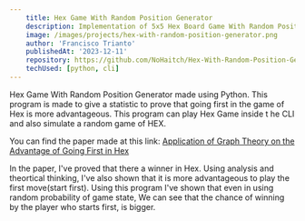 ```yaml
---
    title: Hex Game With Random Position Generator
    description: Implementation of 5x5 Hex Board Game With Random Position Generator in Python
    image: /images/projects/hex-with-random-position-generator.png
    author: 'Francisco Trianto'
    publishedAt: '2023-12-11'
    repository: https://github.com/NoHaitch/Hex-With-Random-Position-Generator
    techUsed: [python, cli]
---
```


Hex Game With Random Position Generator made using Python. This program is made to give a statistic to 
prove that going first in the game of Hex is more advantageous. This program can play Hex Game inside t
he CLI and also simulate a random game of HEX. 

You can find the paper made at this link: 
[Application of Graph Theory on the Advantage of Going First in Hex](https://informatika.stei.itb.ac.id/~rinaldi.munir/Matdis/2023-2024/Makalah2023/Makalah-Matdis-2023%20(91).pdf)

In the paper, I've proved that there a winner in Hex. Using analysis and theortical thinking, I've also 
shown that it is more advantageous to play the first move(start first). Using this program I've shown that 
even in using random probability of game state, We can see that the chance of winning by the player who starts first, is bigger.